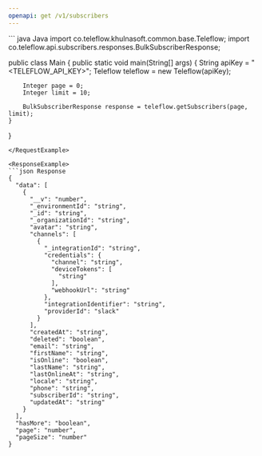 ```yaml
---
openapi: get /v1/subscribers
---
```


<Snippet file="apikey-warning.mdx" />

<RequestExample>
``` java Java
import co.teleflow.khulnasoft.common.base.Teleflow;
import co.teleflow.api.subscribers.responses.BulkSubscriberResponse;

public class Main {
   public static void main(String[] args) {
        String apiKey = "<TELEFLOW_API_KEY>";
        Teleflow teleflow = new Teleflow(apiKey);

        Integer page = 0;
        Integer limit = 10;

        BulkSubscriberResponse response = teleflow.getSubscribers(page, limit);
    }
}
```
</RequestExample>

<ResponseExample>
```json Response
{
  "data": [
    {
      "__v": "number",
      "_environmentId": "string",
      "_id": "string",
      "_organizationId": "string",
      "avatar": "string",
      "channels": [
        {
          "_integrationId": "string",
          "credentials": {
            "channel": "string",
            "deviceTokens": [
              "string"
            ],
            "webhookUrl": "string"
          },
          "integrationIdentifier": "string",
          "providerId": "slack"
        }
      ],
      "createdAt": "string",
      "deleted": "boolean",
      "email": "string",
      "firstName": "string",
      "isOnline": "boolean",
      "lastName": "string",
      "lastOnlineAt": "string",
      "locale": "string",
      "phone": "string",
      "subscriberId": "string",
      "updatedAt": "string"
    }
  ],
  "hasMore": "boolean",
  "page": "number",
  "pageSize": "number"
}
```
</ResponseExample>